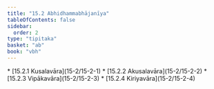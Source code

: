```yaml
---
title: "15.2 Abhidhammabhājanīya"
tableOfContents: false
sidebar:
  order: 2
type: "tipitaka"
basket: "ab"
book: "vbh"
---
```



<DynamicBreadcrumb />



<TableOfContents book="vbh" section="15.2">
* [15.2.1 Kusalavāra](15-2/15-2-1)
* [15.2.2 Akusalavāra](15-2/15-2-2)
* [15.2.3 Vipākavāra](15-2/15-2-3)
* [15.2.4 Kiriyavāra](15-2/15-2-4)
</TableOfContents>